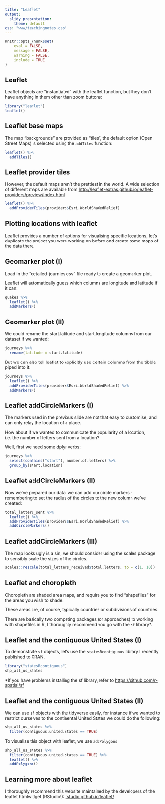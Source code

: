 ```yaml
---
title: "Leaflet"
output:
  slidy_presentation:
    theme: default
css: "www/teachingnotes.css"
---
```



```r
knitr::opts_chunk$set(
	eval = FALSE,
	message = FALSE,
	warning = FALSE,
	include = TRUE
)
```

## Leaflet

Leaflet objects are "instantiated" with the leaflet function, but they don't have anything in them other than zoom buttons:

```r
library("leaflet")
leaflet()
```

## Leaflet base maps

The map "backgrounds" are provided as "tiles", the default option (Open Street Maps) is selected using the `addTiles` function:

```r
leaflet() %>%
  addTiles()
```

## Leaflet provider tiles

However, the default maps aren't the prettiest in the world. A wide selection of different maps are available from [http://leaflet-extras.github.io/leaflet-providers/preview/index.html](http://leaflet-extras.github.io/leaflet-providers/preview/index.html)

```r
leaflet() %>%
  addProviderTiles(providers$Esri.WorldShadedRelief)
```

## Plotting locations with leaflet

Leaflet provides a number of options for visualising specific locations, let's duplicate the project you were working on before and create some maps of the data there.

## Geomarker plot (I)

Load in the "detailed-journies.csv" file ready to create a geomarker plot.

Leaflet will automatically guess which columns are longitude and latitude if it can:

```r
quakes %>%
  leaflet() %>%
  addMarkers()
```

## Geomarker plot (II)

We could rename the start.latitude and start.longitude columns from our dataset if we wanted:

```r
journeys %>%
  rename(latitude = start.latitude)
```

But we can also tell leaflet to explicitly use certain columns from the tibble piped into it:

```r
journeys %>%
  leaflet() %>%
  addProviderTiles(providers$Esri.WorldShadedRelief) %>%
  addMarkers()
```

## Leaflet addCircleMarkers (I)

The markers used in the previous slide are not that easy to customise, and can only relay the location of a place.

How about if we wanted to communicate the popularity of a location, i.e. the number of letters sent from a location?

Well, first we need some dplyr verbs:

```r
journeys %>%
  select(contains("start"), number.of.letters) %>%
  group_by(start.location)
```

## Leaflet addCircleMarkers (II)

Now we've prepared our data, we can add our circle markers - remembering to set the radius of the circles to the new column we've created:

```r
total_letters_sent %>%
  leaflet() %>%
  addProviderTiles(providers$Esri.WorldShadedRelief) %>%
  addCircleMarkers()
```

## Leaflet addCircleMarkers (III)

The map looks ugly is a sin, we should consider using the scales package to sensibly scale the sizes of the circles.

```r
scales::rescale(total_letters_received$total.letters, to = c(1, 10))
```

## Leaflet and choropleth

Choropleth are shaded area maps, and require you to find "shapefiles" for the areas you wish to shade.

These areas are, of course, typically countries or subdivisions of countries.

There are basically two competing packages (or approaches) to working with shapefiles in R, I thoroughly recommend you go with the `sf` library*.

## Leaflet and the contiguous United States (I)

To demonstrate `sf` objects, let's use the `statesRcontiguous` library I recently published to CRAN.

```r
library("statesRcontiguous")
shp_all_us_states
```

*If you have problems installing the sf library, refer to [https://github.com/r-spatial/sf](https://github.com/r-spatial/sf)

## Leaflet and the contiguous United States (II)

We can use `sf` objects with the tidyverse easily, for instance if we wanted to restrict ourselves to the continental United States we could do the following:

```r
shp_all_us_states %>%
  filter(contiguous.united.states == TRUE)
```

To visualise this object with leaflet, we use `addPolygons`

```r
shp_all_us_states %>%
  filter(contiguous.united.states == TRUE) %>%
  leaflet() %>%
  addPolygons()
```

## Learning more about leaflet

I thoroughly recommend this website maintained by the developers of the leaflet htmlwidget (RStudio!): [rstudio.github.io/leaflet/](rstudio.github.io/leaflet/)